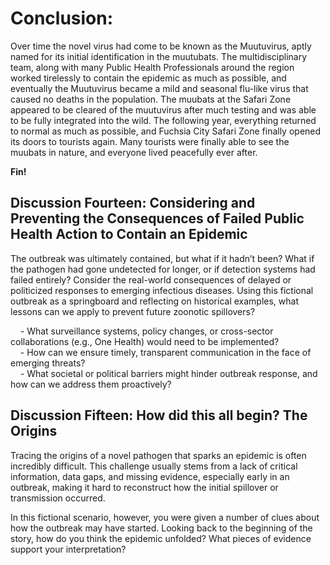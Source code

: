 # Conclusion:

Over time the novel virus had come to be known as the Muutuvirus, aptly named for its initial identification in the muutubats. The multidisciplinary team, along with many Public Health Professionals around the region worked tirelessly to contain the epidemic as much as possible, and eventually the Muutuvirus became a mild and seasonal flu-like virus that caused no deaths in the population. The muubats at the Safari Zone appeared to be cleared of the muutuvirus after much testing and was able to be fully integrated into the wild. The following year, everything returned to normal as much as possible, and Fuchsia City Safari Zone finally opened its doors to tourists again. Many tourists were finally able to see the muubats in nature, and everyone lived peacefully ever after. 


**Fin!**

## Discussion Fourteen: Considering and Preventing the Consequences of Failed Public Health Action to Contain an Epidemic

The outbreak was ultimately contained, but what if it hadn’t been? What if the pathogen had gone undetected for longer, or if detection systems had failed entirely? Consider the real-world consequences of delayed or politicized responses to emerging infectious diseases. Using this fictional outbreak as a springboard and reflecting on historical examples, what lessons can we apply to prevent future zoonotic spillovers?  

&nbsp;&nbsp;&nbsp; - What surveillance systems, policy changes, or cross-sector collaborations (e.g., One Health) would need to be implemented?  
&nbsp;&nbsp;&nbsp; - How can we ensure timely, transparent communication in the face of emerging threats?  
&nbsp;&nbsp;&nbsp; - What societal or political barriers might hinder outbreak response, and how can we address them proactively?

## Discussion Fifteen: How did this all begin? The Origins

Tracing the origins of a novel pathogen that sparks an epidemic is often incredibly difficult. This challenge usually stems from a lack of critical information, data gaps, and missing evidence, especially early in an outbreak, making it hard to reconstruct how the initial spillover or transmission occurred.

In this fictional scenario, however, you were given a number of clues about how the outbreak may have started. Looking back to the beginning of the story, how do you think the epidemic unfolded? What pieces of evidence support your interpretation?